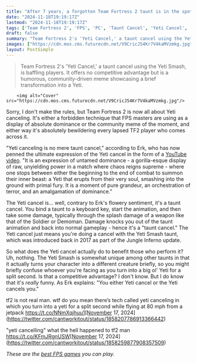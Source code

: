 ```yaml
---
title: "After 7 years, a forgotten Team Fortress 2 taunt is in the spotlight as the ultimate meme expression of FPS dominance: 'You either Yeti cancel or the Yeti cancels you'"
date: "2024-11-18T19:19:17Z"
lastmod: "2024-11-18T19:19:17Z"
tags: ['Team Fortress 2', 'FPS', 'PC', 'Taunt Cancel', 'Yeti Cancel', 'Gaming Community', 'Meme']
draft: false
summary: "Team Fortress 2's 'Yeti Cancel,' a taunt cancel using the Yeti Smash, is baffling players.  It offers no competitive advantage but is a humorous, community-driven meme showcasing a brief transformation into a Yeti."
images: ["https://cdn.mos.cms.futurecdn.net/V9CricJ54Kr7V4kaMVzmkg.jpg"]
layout: PostSimple
---
```

> Team Fortress 2's 'Yeti Cancel,' a taunt cancel using the Yeti Smash, is baffling players.  It offers no competitive advantage but is a humorous, community-driven meme showcasing a brief transformation into a Yeti.


        <img alt="Cover" src="https://cdn.mos.cms.futurecdn.net/V9CricJ54Kr7V4kaMVzmkg.jpg"/>
        
Sorry, I don't make the rules, but Team Fortress 2 is now all about Yeti canceling. It's either a forbidden technique that FPS masters are using as a display of absolute dominance or the community meme of the moment, and either way it's absolutely bewildering every lapsed TF2 player who comes across it.

"Yeti canceling is no mere taunt cancel," according to Erk, who has now penned the ultimate expression of the Yeti cancel in the form of a [YouTube video](https://youtu.be/fEsAacuZOkA?si=RjI0VynxSlQ9LRQR). "It is an expression of untamed dominance - a gorilla-esque display of raw, unyielding power in a match where chaos reigns supreme - where one stops between either the beginning to the end of combat to summon their inner beast: a Yeti that erupts from their very soul, smashing into the ground with primal fury. It is a moment of pure grandeur, an orchestration of terror, and an amalgamation of dominance."

The Yeti cancel is… well, contrary to Erk's flowery sentiment, it's a taunt cancel. You bind a taunt to a keyboard key, start the animation, and then take some damage, typically through the splash damage of a weapon like that of the Soldier or Demoman. Damage knocks you out of the taunt animation and back into normal gameplay - hence it's a "taunt cancel." The Yeti cancel just means you're doing a cancel with the Yeti Smash taunt, which was introduced back in 2017 as part of the Jungle Inferno update.

So what does the Yeti cancel actually do to benefit those who perform it? Uh, nothing. The Yeti Smash is somewhat unique among other taunts in that it actually turns your character into a different creature briefly, so you might briefly confuse whoever you're facing as you turn into a big ol' Yeti for a split second. Is that a competitive advantage? I don't know. But I do know that it's *really* funny. As Erk explains: "You either Yeti cancel or the Yeti cancels you."

tf2 is not real man. wtf do you mean there’s tech called yeti canceling in which you turn into a yeti for a split second while flying at 80 mph from a jetpack https://t.co/NNmXqjhuu1[November 17, 2024](https://twitter.com/cantworkitout/status/1858207786913366442)

"yeti cancelling" what the hell happened to tf2 man https://t.co/KFmJRgnUSW[November 17, 2024](https://twitter.com/cantworkitout/status/1858259877908357509)

*These are the *[<em>best FPS games</em>](https://www.gamesradar.com/best-fps-games/)* you can play.*
        